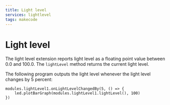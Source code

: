 ```yaml
---
title: Light level
services: lightlevel
tags: makecode
---
```


# Light level

The light level extension reports light level as a floating
point value between 0.0 and 100.0.
The `lightLevel` method returns the current light level.

The following program outputs the light level whenever the light level changes by 5 percent:

```blocks
modules.lightLevel1.onLightLevelChangedBy(5, () => {
    led.plotBarGraph(modules.lightLevel1.lightLevel(), 100)
})
```

<MakeCodeExtensionFooter serviceName="lightlevel" />